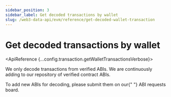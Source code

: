 ```yaml
---
sidebar_position: 3
sidebar_label: Get decoded transactions by wallet
slug: /web3-data-api/evm/reference/get-decoded-wallet-transaction
---
```



# Get decoded transactions by wallet

<ApiReference {...config.transaction.getWalletTransactionsVerbose}>
  <Admonition type="info" title="Note">
    <p>
      We only decode transactions from verified ABIs. We are continuously adding
      to our repository of verified contract ABIs.
    </p>
    <p>
      To add new ABIs for decoding, please submit them on our{" "}
      <Link href="https://roadmap.moralis.io/b/submit-contract-abis-for-decoding/">
        ABI requests board.
      </Link>
    </p>
  </Admonition>
</ApiReference>
